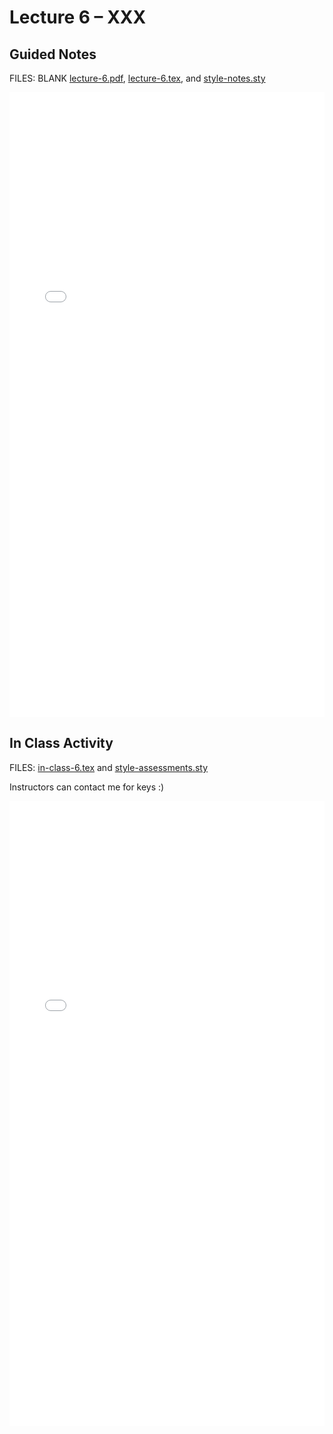 # Lecture 6 -- XXX {.unnumbered}

## Guided Notes

FILES: BLANK [lecture-6.pdf](https://github.com/coltongearhart/math321/blob/main/lectures/lecture-6.pdf), [lecture-6.tex](https://github.com/coltongearhart/math321/blob/main/lectures/lecture-6.tex), and [style-notes.sty](https://github.com/coltongearhart/math321/blob/main/lectures/style-notes.sty)

<embed src="lectures/lecture-6-COMPLETED.pdf" type="application/pdf" width="100%" height="1000px"></embed>

## In Class Activity

FILES: [in-class-6.tex](https://github.com/coltongearhart/math321/blob/main/assessments/in-class-6.tex) and [style-assessments.sty](https://github.com/coltongearhart/math321/blob/main/assessments/style-assessments.sty)

Instructors can contact me for keys :)

<embed src="assessments/in-class-6.pdf" type="application/pdf" width="100%" height="1000px"></embed>
